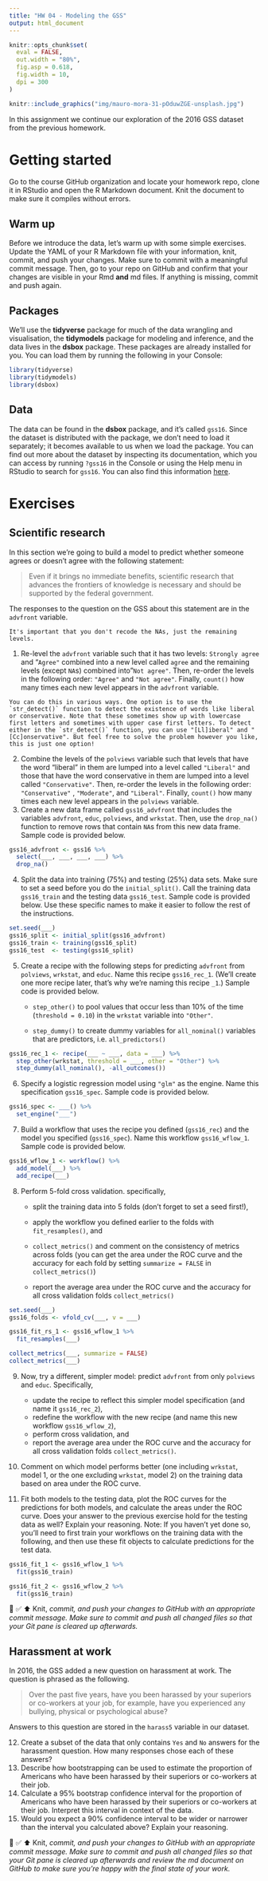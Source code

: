 ```yaml
---
title: "HW 04 - Modeling the GSS"
output: html_document
---
```


```r
knitr::opts_chunk$set(
  eval = FALSE,
  out.width = "80%",
  fig.asp = 0.618,
  fig.width = 10,
  dpi = 300
)
```

```r
knitr::include_graphics("img/mauro-mora-31-pOduwZGE-unsplash.jpg")
```

In this assignment we continue our exploration of the 2016 GSS dataset from the previous homework.

# Getting started

Go to the course GitHub organization and locate your homework repo, clone it in RStudio and open the R Markdown document.
Knit the document to make sure it compiles without errors.

## Warm up

Before we introduce the data, let's warm up with some simple exercises.
Update the YAML of your R Markdown file with your information, knit, commit, and push your changes.
Make sure to commit with a meaningful commit message.
Then, go to your repo on GitHub and confirm that your changes are visible in your Rmd **and** md files.
If anything is missing, commit and push again.

## Packages

We'll use the **tidyverse** package for much of the data wrangling and visualisation, the **tidymodels** package for modeling and inference, and the data lives in the **dsbox** package.
These packages are already installed for you.
You can load them by running the following in your Console:

```r
library(tidyverse)
library(tidymodels)
library(dsbox)
```

## Data

The data can be found in the **dsbox** package, and it's called `gss16`.
Since the dataset is distributed with the package, we don't need to load it separately; it becomes available to us when we load the package.
You can find out more about the dataset by inspecting its documentation, which you can access by running `?gss16` in the Console or using the Help menu in RStudio to search for `gss16`.
You can also find this information [here](https://rstudio-education.github.io/dsbox/reference/gss16.html).

# Exercises

## Scientific research

In this section we're going to build a model to predict whether someone agrees or doesn't agree with the following statement:

> Even if it brings no immediate benefits, scientific research that advances the frontiers of knowledge is necessary and should be supported by the federal government.

The responses to the question on the GSS about this statement are in the `advfront` variable.

```marginfigure
It's important that you don't recode the NAs, just the remaining levels.
```

1.  Re-level the `advfront` variable such that it has two levels: `Strongly agree` and "`Agree"` combined into a new level called `agree` and the remaining levels (except `NA`s) combined into "`Not agree"`. Then, re-order the levels in the following order: `"Agree"` and `"Not agree"`. Finally, `count()` how many times each new level appears in the `advfront` variable.

```marginfigure
You can do this in various ways. One option is to use the `str_detect()` function to detect the existence of words like liberal or conservative. Note that these sometimes show up with lowercase first letters and sometimes with upper case first letters. To detect either in the `str_detect()` function, you can use "[Ll]iberal" and "[Cc]onservative". But feel free to solve the problem however you like, this is just one option!
```

2.  Combine the levels of the `polviews` variable such that levels that have the word "liberal" in them are lumped into a level called `"Liberal"` and those that have the word conservative in them are lumped into a level called `"Conservative"`. Then, re-order the levels in the following order: `"Conservative"` , `"Moderate"`, and `"Liberal"`. Finally, `count()` how many times each new level appears in the `polviews` variable.
3.  Create a new data frame called `gss16_advfront` that includes the variables `advfront`, `educ`, `polviews`, and `wrkstat`. Then, use the `drop_na()` function to remove rows that contain `NA`s from this new data frame. Sample code is provided below.

```r
gss16_advfront <- gss16 %>%
  select(___, ___, ___, ___) %>%
  drop_na()
```

4.  Split the data into training (75%) and testing (25%) data sets. Make sure to set a seed before you do the `initial_split()`. Call the training data `gss16_train` and the testing data `gss16_test`. Sample code is provided below. Use these specific names to make it easier to follow the rest of the instructions.

```r
set.seed(___)
gss16_split <- initial_split(gss16_advfront)
gss16_train <- training(gss16_split)
gss16_test  <- testing(gss16_split)
```

5.  Create a recipe with the following steps for predicting `advfront` from `polviews`, `wrkstat`, and `educ`.
    Name this recipe `gss16_rec_1`.
    (We'll create one more recipe later, that's why we're naming this recipe `_1`.) Sample code is provided below.

    -   `step_other()` to pool values that occur less than 10% of the time (`threshold = 0.10`) in the `wrkstat` variable into `"Other"`.

    -   `step_dummy()` to create dummy variables for `all_nominal()` variables that are predictors, i.e. `all_predictors()`

```r
gss16_rec_1 <- recipe(___ ~ ___, data = ___) %>%
  step_other(wrkstat, threshold = ___, other = "Other") %>%
  step_dummy(all_nominal(), -all_outcomes())
```

6.  Specify a logistic regression model using `"glm"` as the engine. Name this specification `gss16_spec`. Sample code is provided below.

```r
gss16_spec <- ___() %>%
  set_engine("___")
```

7.  Build a workflow that uses the recipe you defined (`gss16_rec`) and the model you specified (`gss16_spec`). Name this workflow `gss16_wflow_1`. Sample code is provided below.

```r
gss16_wflow_1 <- workflow() %>%
  add_model(___) %>%
  add_recipe(___)
```

8.  Perform 5-fold cross validation.
    specifically,

    -   split the training data into 5 folds (don't forget to set a seed first!),

    -   apply the workflow you defined earlier to the folds with `fit_resamples()`, and

    -   `collect_metrics()` and comment on the consistency of metrics across folds (you can get the area under the ROC curve and the accuracy for each fold by setting `summarize = FALSE` in `collect_metrics()`)

    -   report the average area under the ROC curve and the accuracy for all cross validation folds `collect_metrics()`

```r
set.seed(___)
gss16_folds <- vfold_cv(___, v = ___)

gss16_fit_rs_1 <- gss16_wflow_1 %>%
  fit_resamples(___)

collect_metrics(___, summarize = FALSE)
collect_metrics(___)
```

9.  Now, try a different, simpler model: predict `advfront` from only `polviews` and `educ`.
    Specifically,

    -   update the recipe to reflect this simpler model specification (and name it `gss16_rec_2`),
    -   redefine the workflow with the new recipe (and name this new workflow `gss16_wflow_2`),
    -   perform cross validation, and
    -   report the average area under the ROC curve and the accuracy for all cross validation folds `collect_metrics()`.

10. Comment on which model performs better (one including `wrkstat`, model 1, or the one excluding `wrkstat`, model 2) on the training data based on area under the ROC curve.

11. Fit both models to the testing data, plot the ROC curves for the predictions for both models, and calculate the areas under the ROC curve.
    Does your answer to the previous exercise hold for the testing data as well?
    Explain your reasoning.
    Note: If you haven't yet done so, you'll need to first train your workflows on the training data with the following, and then use these fit objects to calculate predictions for the test data.

```r
gss16_fit_1 <- gss16_wflow_1 %>%
  fit(gss16_train)

gss16_fit_2 <- gss16_wflow_2 %>%
  fit(gss16_train)
```

🧶 ✅ ⬆️ Knit, *commit, and push your changes to GitHub with an appropriate commit message. Make sure to commit and push all changed files so that your Git pane is cleared up afterwards.*

## Harassment at work

In 2016, the GSS added a new question on harassment at work.
The question is phrased as the following.

> Over the past five years, have you been harassed by your superiors or co-workers at your job, for example, have you experienced any bullying, physical or psychological abuse?

Answers to this question are stored in the `harass5` variable in our dataset.

12. Create a subset of the data that only contains `Yes` and `No` answers for the harassment question. How many responses chose each of these answers?
13. Describe how bootstrapping can be used to estimate the proportion of Americans who have been harassed by their superiors or co-workers at their job.
14. Calculate a 95% bootstrap confidence interval for the proportion of Americans who have been harassed by their superiors or co-workers at their job. Interpret this interval in context of the data.
15. Would you expect a 90% confidence interval to be wider or narrower than the interval you calculated above? Explain your reasoning.

🧶 ✅ ⬆️ Knit, *commit, and push your changes to GitHub with an appropriate commit message. Make sure to commit and push all changed files so that your Git pane is cleared up afterwards and review the md document on GitHub to make sure you're happy with the final state of your work.*
